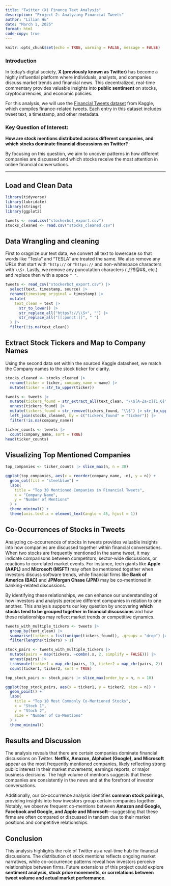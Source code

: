 ```yaml
---
title: "Twitter (X) Finance Text Analysis"
description: "Project 2: Analyzing Financial Tweets"
author: "Lilian Hu"
date: "March 1, 2025"
format: html
code-copy: true
---
```

```r
knitr::opts_chunk$set(echo = TRUE, warning = FALSE, message = FALSE)
```

### Introduction 
In today's digital society, **X (previously known as Twitter)** has become a highly influential platform where individuals, analysts, and companies discuss market trends and financial news. This decentralized, real-time commentary provides valuable insights into **public sentiment** on stocks, cryptocurrencies, and economic policies.

For this analysis, we will use the [Financial Tweets dataset](https://www.kaggle.com/datasets/davidwallach/financial-tweets) from Kaggle, which compiles finance-related tweets. Each entry in this dataset includes tweet text, a timestamp, and other metadata.

### **Key Question of Interest:**
**How are stock mentions distributed across different companies, and which stocks dominate financial discussions on Twitter?**

By focusing on this question, we aim to uncover patterns in how different companies are discussed and which stocks receive the most attention in online financial conversations.

---
## Load and Clean Data
```r
library(tidyverse)
library(lubridate)
library(stringr)
library(ggplot2)

tweets <- read.csv("stockerbot_export.csv") 
stocks_cleaned <- read.csv("stocks_cleaned.csv")

```

## Data Wrangling and cleaning
First to oragnize our text data, we convert all text to lowercase so that words like "Tesla" and "TESLA" are treated the same. We also remove any URLs that start with `"http://` or `"https://` and non-whitespace characters with `\\S+`. Lastly, we remove any puncutation characters (.,!?$@#&, etc.) and replace then with a space `" "`. 

```r
tweets <- read_csv("stockerbot_export.csv") |>
  select(text, timestamp, source) |>
  rename(timestamp_original = timestamp) |>
  mutate(
    text_clean = text |>
      str_to_lower() |>
      str_replace_all("https?://\\S+", "") |>
      str_replace_all("[[:punct:]]", " ")
  ) |>
  filter(!is.na(text_clean))

```

## Extract Stock Tickers and Map to Company Names
Using the second data set within the sourced Kaggle datasheet, we match the Company names to the stock ticker for clarity. 

```r
stocks_cleaned <- stocks_cleaned |> 
  rename(ticker = ticker, company_name = name) |>
  mutate(ticker = str_to_upper(ticker))

tweets <- tweets |>
  mutate(tickers_found = str_extract_all(text_clean, "\\$[A-Za-z]{1,6}")) |>
  unnest(tickers_found) |>
  mutate(tickers_found = str_remove(tickers_found, "\\$") |> str_to_upper()) |>
  left_join(stocks_cleaned, by = c("tickers_found" = "ticker")) |>
  filter(!is.na(company_name))

ticker_counts <- tweets |>
  count(company_name, sort = TRUE)
head(ticker_counts)
```

## Visualizing Top Mentioned Companies

```r
top_companies <- ticker_counts |> slice_max(n, n = 30)

ggplot(top_companies, aes(x = reorder(company_name, -n), y = n)) +
  geom_col(fill = "steelblue") +
  labs(
    title = "Top 30 Mentioned Companies in Financial Tweets",
    x = "Company Name",
    y = "Number of Mentions"
  ) +
  theme_minimal() +
  theme(axis.text.x = element_text(angle = 45, hjust = 1))
```


## Co-Occurrences of Stocks in Tweets
Analyzing co-occurrences of stocks in tweets provides valuable insights into how companies are discussed together within financial conversations. When two stocks are frequently mentioned in the same tweet, it may indicate comparisons between competitors, sector-wide discussions, or reactions to correlated market events. For instance, tech giants like **Apple (AAPL)** and **Microsoft (MSFT)** may often be mentioned together when investors discuss software trends, while financial firms like **Bank of America (BAC)** and **JPMorgan Chase (JPM)** may be co-mentioned in banking-related discussions. 

By identifying these relationships, we can enhance our understanding of how investors and analysts perceive different companies in relation to one another. This analysis supports our key question by uncovering **which stocks tend to be grouped together in financial discussions** and how these relationships may reflect market trends or competitive dynamics.

```r
tweets_with_multiple_tickers <- tweets |>
  group_by(text_clean) |>
  summarise(tickers = list(unique(tickers_found)), .groups = "drop") |>
  filter(lengths(tickers) > 1)

stock_pairs <- tweets_with_multiple_tickers |>
  mutate(pairs = map(tickers, ~combn(.x, 2, simplify = FALSE))) |>
  unnest(pairs) |>
  transmute(ticker1 = map_chr(pairs, 1), ticker2 = map_chr(pairs, 2)) |>
  count(ticker1, ticker2, sort = TRUE)

top_stock_pairs <- stock_pairs |> slice_max(order_by = n, n = 10)

ggplot(top_stock_pairs, aes(x = ticker1, y = ticker2, size = n)) +
  geom_point() +
  labs(
    title = "Top 10 Most Commonly Co-Mentioned Stocks",
    x = "Stock 1",
    y = "Stock 2",
    size = "Number of Co-Mentions"
  ) +
  theme_minimal()

```

## Results and Discussion

The analysis reveals that there are certain companies dominate financial discussions on Twitter. **Netflix, Amazon, Alphabet (Google), and Microsoft** appear as the most frequently mentioned companies, likely reflecting strong public interest in their market movements, earnings reports, or major business decisions. The high volume of mentions suggests that these companies are consistently in the news and at the forefront of investor conversations.

Additionally, our co-occurrence analysis identifies **common stock pairings**, providing insights into how investors group certain companies together. Notably, we observe frequent co-mentions between **Amazon and Google, Facebook and Google, and Apple and Microsoft**—suggesting that these firms are often compared or discussed in tandem due to their market positions and competitive relationships.

## Conclusion

This analysis highlights the role of Twitter as a real-time hub for financial discussions. The distribution of stock mentions reflects ongoing market narratives, while co-occurrence patterns reveal how investors perceive relationships between firms. Future extensions of this project could explore **sentiment analysis, stock price movements, or correlations between tweet volume and actual market performance.**



